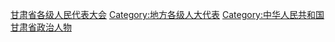 [[Category:甘肃省各级人民代表大会|]]
[[Category:地方各级人大代表|Category:地方各级人大代表]]
[[Category:中华人民共和国甘肃省政治人物|Category:中华人民共和国甘肃省政治人物]]
